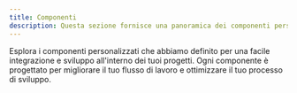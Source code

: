 ```yaml
---
title: Componenti
description: Questa sezione fornisce una panoramica dei componenti personalizzati disponibili in PolarisDocs.
---
```


Esplora i componenti personalizzati che abbiamo definito per una facile integrazione e sviluppo all'interno dei tuoi progetti. Ogni componente è progettato per migliorare il tuo flusso di lavoro e ottimizzare il tuo processo di sviluppo.


<Outlet path="/getting-started/components" />